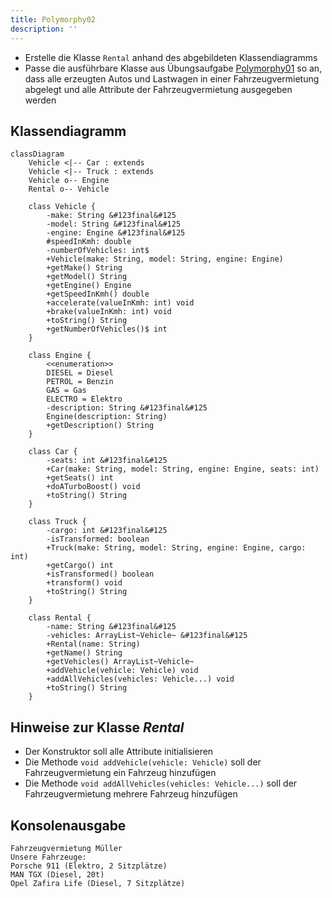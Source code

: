 ```yaml
---
title: Polymorphy02
description: ''
---
```



- Erstelle die Klasse `Rental` anhand des abgebildeten Klassendiagramms
- Passe die ausführbare Klasse aus Übungsaufgabe [Polymorphy01](polymorphy01) so
  an, dass alle erzeugten Autos und Lastwagen in einer Fahrzeugvermietung
  abgelegt und alle Attribute der Fahrzeugvermietung ausgegeben werden

## Klassendiagramm

```mermaid
classDiagram
    Vehicle <|-- Car : extends
    Vehicle <|-- Truck : extends
    Vehicle o-- Engine
    Rental o-- Vehicle

    class Vehicle {
        -make: String &#123final&#125
        -model: String &#123final&#125
        -engine: Engine &#123final&#125
        #speedInKmh: double
        -numberOfVehicles: int$
        +Vehicle(make: String, model: String, engine: Engine)
        +getMake() String
        +getModel() String
        +getEngine() Engine
        +getSpeedInKmh() double
        +accelerate(valueInKmh: int) void
        +brake(valueInKmh: int) void
        +toString() String
        +getNumberOfVehicles()$ int
    }

    class Engine {
        <<enumeration>>
        DIESEL = Diesel
        PETROL = Benzin
        GAS = Gas
        ELECTRO = Elektro
        -description: String &#123final&#125
        Engine(description: String)
        +getDescription() String
    }

    class Car {
        -seats: int &#123final&#125
        +Car(make: String, model: String, engine: Engine, seats: int)
        +getSeats() int
        +doATurboBoost() void
        +toString() String
    }

    class Truck {
        -cargo: int &#123final&#125
        -isTransformed: boolean
        +Truck(make: String, model: String, engine: Engine, cargo: int)
        +getCargo() int
        +isTransformed() boolean
        +transform() void
        +toString() String
    }

    class Rental {
        -name: String &#123final&#125
        -vehicles: ArrayList~Vehicle~ &#123final&#125
        +Rental(name: String)
        +getName() String
        +getVehicles() ArrayList~Vehicle~
        +addVehicle(vehicle: Vehicle) void
        +addAllVehicles(vehicles: Vehicle...) void
        +toString() String
    }
```

## Hinweise zur Klasse _Rental_

- Der Konstruktor soll alle Attribute initialisieren
- Die Methode `void addVehicle(vehicle: Vehicle)` soll der Fahrzeugvermietung
  ein Fahrzeug hinzufügen
- Die Methode `void addAllVehicles(vehicles: Vehicle...)` soll der
  Fahrzeugvermietung mehrere Fahrzeug hinzufügen

## Konsolenausgabe

```console
Fahrzeugvermietung Müller
Unsere Fahrzeuge:
Porsche 911 (Elektro, 2 Sitzplätze)
MAN TGX (Diesel, 20t)
Opel Zafira Life (Diesel, 7 Sitzplätze)
```

<Exercise pullRequest="42" branchSuffix="polymorphy/02" />
